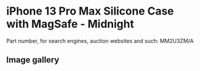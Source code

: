 
# iPhone 13 Pro Max Silicone Case with MagSafe - Midnight

Part number, for search engines, auction websites and such: MM2U3ZM/A

## Image gallery

<div style={{ width: '100%', maxWidth: '768px' }}>
<GalleryComponent
    images={[
      {
        original: "/everysource/MM2U3.webp",
        thumbnail: "/everypreview/MM2U3.webp",
      },
      {
        original: "/everysource/MM2U3_AV1.webp",
        thumbnail: "/everypreview/MM2U3_AV1.webp",
      },
      {
        original: "/everysource/MM2U3_AV2.webp",
        thumbnail: "/everypreview/MM2U3_AV2.webp",
      },
      {
        original: "/everysource/MM2U3_AV3.webp",
        thumbnail: "/everypreview/MM2U3_AV3.webp",
      },
      {
        original: "/everysource/MM2U3_AV4.webp",
        thumbnail: "/everypreview/MM2U3_AV4.webp",
      }
    ]}
  />
</div>